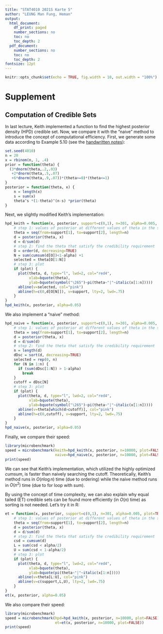 ```yaml
---
title: "STAT4010 2021S Karte 5"
author: "LEUNG Man Fung, Heman"
output:
  html_document:
    df_print: paged
    number_sections: no
    toc: no
    toc_depth: 2
  pdf_document:
    number_sections: no
    toc: no
    toc_depth: 2
fontsize: 12pt
---
```


```r
knitr::opts_chunk$set(echo = TRUE, fig.width = 10, out.width = "100%")
```

# Supplement
## Computation of Credible Sets
In last lecture, Keith implemented a function to find the highest posterior density (HPD) credible set. Now, we compare it with the "naive" method to introduce the concept of computational efficiency. First, we generate some data according to Example 5.10 (see the [handwritten notes](https://gocuhk-my.sharepoint.com/:b:/g/personal/kinwaichan_cuhk_edu_hk/EbEv_4vUeZpNmL-QzSthHd8BCK7fPScHrXk3s24qW_ZSzw?e=aJcak8)):
```r
set.seed(4010)
n = 20
x = rbinom(n, 1, .4)
prior = function(theta) {
  (3*dnorm(theta,.2,.03) 
   +2*dnorm(theta,.5,.07)
   +6*dnorm(theta,.9,.07))*(theta>=0)*(theta<=1)
}
posterior = function(theta, x) {
	n = length(x)
	s = sum(x)
	theta^s *(1-theta)^(n-s) *prior(theta)
}
```
Next, we slightly modified Keith's implementation:
```r
hpd_keith = function(x, posterior, support=c(0,1), n=301, alpha=0.005, plot=TRUE){
	# step 1: values of posterior at different values of theta in the support
	theta = seq(from=support[1], to=support[2], length=n)
	d = posterior(theta, x)
	d = d/sum(d)
	# step 2: find the theta that satisfy the credibility requirement 
	O = order(d, decreasing=TRUE)
	N = sum(cumsum(d[O])<1-alpha) +1
	selected = theta[O[1:N]]
	# step 3: plot
	if (plot) {
	  plot(theta, d, type="l", lwd=2, col="red4",
	       xlab=bquote(theta),
	       ylab=bquote(symbol("\265")~pi(theta~"|"~italic(x[1:n]))))
	  abline(v=selected, col="pink")
	  abline(h=c(0,d[O[N]]), v=support, lty=2, lwd=.75)
	}
}
hpd_keith(x, posterior, alpha=0.05)
```
We also implement a "naive" method:
```r
hpd_naive = function(x, posterior, support=c(0,1), n=301, alpha=0.005, plot=TRUE){
	# step 1: values of posterior at different values of theta in the support
	theta = seq(from=support[1], to=support[2], length=n)
	d = posterior(theta, x)
	d = d/sum(d)
	# step 2: find the theta that satisfy the credibility requirement 
	n = length(d)
	dDsc = sort(d, decreasing=TRUE)
	selected = rep(0, n)
	for (N in 1:n) {
	  if (sum(dDsc[1:N]) > 1-alpha)
	    break
	}
	cutoff = dDsc[N]
	# step 3: plot
	if (plot) {
	  plot(theta, d, type="l", lwd=2, col="red4",
	       xlab=bquote(theta),
	       ylab=bquote(symbol("\265")~pi(theta~"|"~italic(x[1:n]))))
	  abline(v=theta[which(d>cutoff)], col="pink")
	  abline(h=c(0,cutoff), v=support, lty=2, lwd=.75)
	}
}
hpd_naive(x, posterior, alpha=0.05)
```
Finally, we compare their speed:
```r
library(microbenchmark)
speed = microbenchmark(keith=hpd_keith(x, posterior, n=10000, plot=FALSE),
                       naive=hpd_naive(x, posterior, n=10000, plot=FALSE))
print(speed)
```
We can see that Keith's implementation, which utilized the highly optimized *cumsum*, is faster than naively searching the cutoff. Theoretically, Keith's method runs in $O(n \log n)$ time (due to ordering) while the naive method runs in $O(n^2)$ time (due to for loop with sum).

By using the concept of time complexity, we can also explain why equal tailed (ET) credible sets can be found more efficiently (in $O(n)$ time) as sorting is not needed. Let's try it in R:
```r
et = function(x, posterior, support=c(0,1), n=301, alpha=0.005, plot=TRUE){
	# step 1: values of posterior at different values of theta in the support
	theta = seq(from=support[1], to=support[2], length=n)
	d = posterior(theta, x)
	d = d/sum(d)
	# step 2: find the theta that satisfy the credibility requirement 
	csd = cumsum(d)
	L = sum(csd < alpha/2)
	U = sum(csd < 1-alpha/2)
	# step 3: plot
	if (plot) {
	  plot(theta, d, type="l", lwd=2, col="red4",
	       xlab=bquote(theta),
	       ylab=bquote(pi(theta~"|"~italic(x[1:n]))))
	  abline(v=theta[L:U], col="pink")
	  abline(v=c(support,L,U), lty=2, lwd=.75)
	}
}
et(x, posterior, alpha=0.05)
```
We also compare their speed:
```r
library(microbenchmark)
speed = microbenchmark(hpd=hpd_keith(x, posterior, n=10000, plot=FALSE),
                       et=et(x, posterior, n=10000, plot=FALSE))
print(speed)
```
